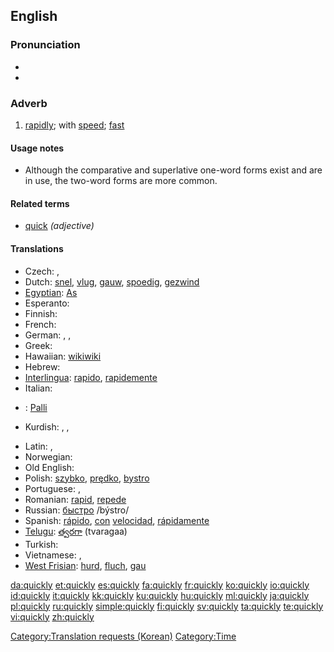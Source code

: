 ==English==

{{rank|step|turning|village|813|quickly|lie|supposed|original}}

===Pronunciation===
* {{IPA|/ˈkwɪkli/}}
* {{audio|en-us-quickly.ogg|Audio (US)}}

===Adverb===
{{en-adv|quicker|quickest|more}}

# [[rapidly]]; with [[speed]]; [[fast]]

====Usage notes====
* Although the comparative and superlative one-word forms exist and are in use, the two-word forms are more common.

====Related terms====
* [[quick]] ''(adjective)''

====Translations====
{{trans-top|rapidly, fast}}
* Czech: {{t+|cs|rychle}}, {{t-|cs|honem}}
* Dutch: [[snel]], [[vlug]], [[gauw]], [[spoedig]], [[gezwind]]
* [[Egyptian]]: [[As]]
* Esperanto: {{t-|eo|rapide|xs=Esperanto}}
* Finnish: {{t+|fi|nopeasti}}
* French: {{t+|fr|rapidement}}
* German: {{t+|de|schnell}}, {{t+|de|rasch}}, {{t+|de|geschwind}}
* Greek: {{t+|el|γρήγορα|sc=Grek}}
* Hawaiian: [[wikiwiki]]
* Hebrew: {{t+|he|מהר|sc=Hebr}}
* [[Interlingua]]: [[rapido]], [[rapidemente]]
* Italian: {{t+|it|rapidamente|m}}
* {{ttbc|Korean}}: [[Palli]] [[Category:Translation requests (Korean)]]
* Kurdish: {{ku-Arab|[[به‌هه‌ڵه‌داوان]]}}, {{ku-Arab|[[به‌ په‌له‌وه‌]]}}, {{ku-Arab|[[به‌گورجی]]}}
{{trans-mid}}
* Latin: {{t-|la|cito}}, {{t-|la|celeriter}}
* Norwegian: {{t+|no|fort}}
* Old English: {{t-|ang|hrædlice|alt=hrædlīċe|xs=Old English}}
* Polish: [[szybko]], [[prędko]], [[bystro]]
* Portuguese: {{t+|pt|rápido}}, {{t+|pt|rapidamente}}
* Romanian: [[rapid]], [[repede]]
* Russian: [[быстро]] /býstro/
* Spanish: [[rápido]], [[con]] [[velocidad]], [[rápidamente]]
* [[Telugu]]: [[త్వరగా]] (tvaragaa)
* Turkish: {{t+|tr|çabuk}}
* Vietnamese: {{t+|vi|nhanh|xs=Vietnamese}}, {{t+|vi|mau|xs=Vietnamese}}
* [[West Frisian]]: [[hurd]], [[fluch]], [[gau]]
{{trans-bottom}}

[[Category:Time]]

[[da:quickly]]
[[et:quickly]]
[[es:quickly]]
[[fa:quickly]]
[[fr:quickly]]
[[ko:quickly]]
[[io:quickly]]
[[id:quickly]]
[[it:quickly]]
[[kk:quickly]]
[[ku:quickly]]
[[hu:quickly]]
[[ml:quickly]]
[[ja:quickly]]
[[pl:quickly]]
[[ru:quickly]]
[[simple:quickly]]
[[fi:quickly]]
[[sv:quickly]]
[[ta:quickly]]
[[te:quickly]]
[[vi:quickly]]
[[zh:quickly]]